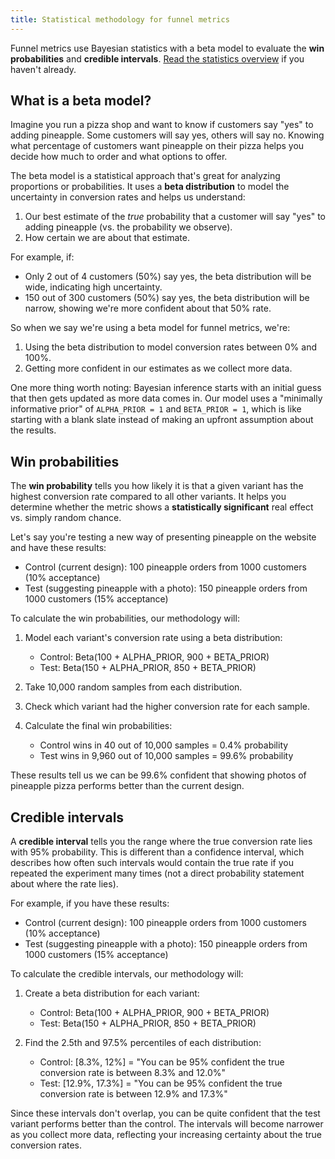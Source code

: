 ```yaml
---
title: Statistical methodology for funnel metrics
---
```


Funnel metrics use Bayesian statistics with a beta model to evaluate the **win probabilities** and **credible intervals**. [Read the statistics overview](/docs/experiments/statistics) if you haven't already.

## What is a beta model?

Imagine you run a pizza shop and want to know if customers say "yes" to adding pineapple. Some customers will say yes, others will say no. Knowing what percentage of customers want pineapple on their pizza helps you decide how much to order and what options to offer.

The beta model is a statistical approach that's great for analyzing proportions or probabilities. It uses a **beta distribution** to model the uncertainty in conversion rates and helps us understand:

1. Our best estimate of the _true_ probability that a customer will say "yes" to adding pineapple (vs. the probability we observe).
2. How certain we are about that estimate.

For example, if:

- Only 2 out of 4 customers (50%) say yes, the beta distribution will be wide, indicating high uncertainty.
- 150 out of 300 customers (50%) say yes, the beta distribution will be narrow, showing we're more confident about that 50% rate.

So when we say we're using a beta model for funnel metrics, we're:
1. Using the beta distribution to model conversion rates between 0% and 100%.
2. Getting more confident in our estimates as we collect more data.

One more thing worth noting: Bayesian inference starts with an initial guess that then gets updated as more data comes in. Our model uses a "minimally informative prior" of `ALPHA_PRIOR = 1` and `BETA_PRIOR = 1`, which is like starting with a blank slate instead of making an upfront assumption about the results.

## Win probabilities

The **win probability** tells you how likely it is that a given variant has the highest conversion rate compared to all other variants. It helps you determine whether the metric shows a **statistically significant** real effect vs. simply random chance.

Let's say you're testing a new way of presenting pineapple on the website and have these results:

- Control (current design): 100 pineapple orders from 1000 customers (10% acceptance)
- Test (suggesting pineapple with a photo): 150 pineapple orders from 1000 customers (15% acceptance)

To calculate the win probabilities, our methodology will:

1. Model each variant's conversion rate using a beta distribution:
	- Control: Beta(100 + ALPHA_PRIOR, 900 + BETA_PRIOR)
	- Test: Beta(150 + ALPHA_PRIOR, 850 + BETA_PRIOR)

2. Take 10,000 random samples from each distribution.

3. Check which variant had the higher conversion rate for each sample.

4. Calculate the final win probabilities:
	- Control wins in 40 out of 10,000 samples = 0.4% probability
	- Test wins in 9,960 out of 10,000 samples = 99.6% probability

These results tell us we can be 99.6% confident that showing photos of pineapple pizza performs better than the current design.

## Credible intervals

A **credible interval** tells you the range where the true conversion rate lies with 95% probability. This is different than a confidence interval, which describes how often such intervals would contain the true rate if you repeated the experiment many times (not a direct probability statement about where the rate lies).

For example, if you have these results:

- Control (current design): 100 pineapple orders from 1000 customers (10% acceptance)
- Test (suggesting pineapple with a photo): 150 pineapple orders from 1000 customers (15% acceptance)

To calculate the credible intervals, our methodology will:

1. Create a beta distribution for each variant:
	- Control: Beta(100 + ALPHA_PRIOR, 900 + BETA_PRIOR)
	- Test: Beta(150 + ALPHA_PRIOR, 850 + BETA_PRIOR)

2. Find the 2.5th and 97.5% percentiles of each distribution:
	- Control: [8.3%, 12%] = "You can be 95% confident the true conversion rate is between 8.3% and 12.0%"
	- Test: [12.9%, 17.3%] = "You can be 95% confident the true conversion rate is between 12.9% and 17.3%"

Since these intervals don't overlap, you can be quite confident that the test variant performs better than the control. The intervals will become narrower as you collect more data, reflecting your increasing certainty about the true conversion rates.